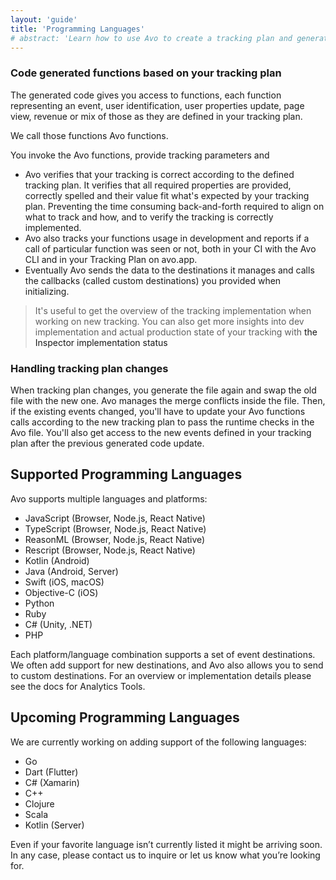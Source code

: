 ```yaml
---
layout: 'guide'
title: 'Programming Languages'
# abstract: 'Learn how to use Avo to create a tracking plan and generate high quality, actionable data.'
---
```



### Code generated functions based on your tracking plan

The generated code gives you access to functions, each function representing an event, user identification, user properties update, page view, revenue or mix of those as they are defined in your tracking plan.

We call those functions Avo functions.

You invoke the Avo functions, provide tracking parameters and

- Avo verifies that your tracking is correct according to the defined tracking plan. It verifies that all required properties are provided, correctly spelled and their value fit what's expected by your tracking plan. Preventing the time consuming back-and-forth required to align on what to track and how, and to verify the tracking is correctly implemented.
- Avo also tracks your functions usage in development and reports if a call of particular function was seen or not, both in your CI with the Avo CLI and in your Tracking Plan on avo.app.
- Eventually Avo sends the data to the destinations it manages and calls the callbacks (called custom destinations) you provided when initializing.

> It's useful to get the overview of the tracking implementation when working on new tracking.
> You can also get more insights into dev implementation and actual production state of your tracking with <Link passHref href="/workspace/tracking-plan/implementation-status#inspector-implementation-status"><a>the Inspector implementation status</a></Link>

### Handling tracking plan changes

When tracking plan changes, you generate the file again and swap the old file with the new one. Avo manages the merge conflicts inside the file.
Then, if the existing events changed, you'll have to update your Avo functions calls according to the new tracking plan to pass the runtime checks in the Avo file.
You'll also get access to the new events defined in your tracking plan after the previous generated code update.

## <a name="supported-programming-languages"></a> Supported Programming Languages

Avo supports multiple languages and platforms:

- <Link passHref href="/implementation/reference/javascript">
    <a>JavaScript (Browser, Node.js, React Native)</a>
  </Link>
- <Link passHref href="/implementation/reference/typescript">
    <a>TypeScript (Browser, Node.js, React Native)</a>
  </Link>
- <Link passHref href="/implementation/reference/reasonml">
    <a>ReasonML (Browser, Node.js, React Native)</a>
  </Link>
- <Link passHref href="/implementation/reference/rescript">
    <a>Rescript (Browser, Node.js, React Native)</a>
  </Link>
- <Link passHref href="/implementation/reference/kotlin">
    <a>Kotlin (Android)</a>
  </Link>
- <Link passHref href="/implementation/reference/java">
    <a>Java (Android, Server)</a>
  </Link>
- <Link passHref href="/implementation/reference/swift">
    <a>Swift (iOS, macOS)</a>
  </Link>
- Objective-C (iOS)
- <Link passHref href="/implementation/reference/python">
    <a>Python</a>
  </Link>
- Ruby
- C# (Unity, .NET)
- <Link passHref href="/implementation/reference/php">
    <a>PHP</a>
  </Link>

Each platform/language combination supports a set of event destinations. We often add support for new destinations, and Avo also allows you to send to custom destinations.
For an overview or implementation details please see the <Link passHref href="/data-design/analytics"><a>docs for Analytics Tools</a></Link>.

## <a name="upcoming-programming-languages"></a> Upcoming Programming Languages

We are currently working on adding support of the following languages:

- Go
- Dart (Flutter)
- C# (Xamarin)
- C++
- Clojure
- Scala
- Kotlin (Server)

Even if your favorite language isn’t currently listed it might be arriving soon. In any
case, please <Link passHref href="/help/troubleshooting"><a>contact us</a></Link> to inquire
or let us know what you’re looking for.
